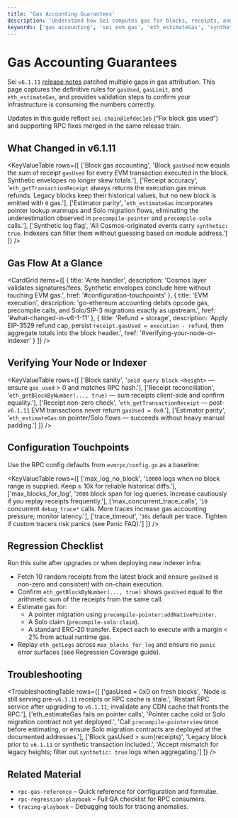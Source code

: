 ```yaml
---
title: 'Gas Accounting Guarantees'
description: 'Understand how Sei computes gas for blocks, receipts, and estimations after v6.1.11, including validation steps for developers and operators.'
keywords: ['gas accounting', 'sei evm gas', 'eth_estimateGas', 'synthetic transactions', 'gasUsed guarantees']
---
```



# Gas Accounting Guarantees

Sei `v6.1.11` [release notes](https://github.com/sei-protocol/sei-chain/releases/tag/v6.1.11) patched multiple gaps in gas attribution. This page captures the definitive rules for `gasUsed`, `gasLimit`, and `eth_estimateGas`, and provides validation steps to confirm your infrastructure is consuming the numbers correctly.

<Callout type="info">
  Updates in this guide reflect <code>sei-chain@1efdec1eb</code> (“Fix block gas used”) and supporting RPC fixes merged in the same release train.
</Callout>

## What Changed in v6.1.11

<KeyValueTable
  rows={[
    ['Block gas accounting', 'Block `gasUsed` now equals the sum of receipt `gasUsed` for every EVM transaction executed in the block. Synthetic envelopes no longer skew totals.'],
    ['Receipt accuracy', '`eth_getTransactionReceipt` always returns the execution gas minus refunds. Legacy blocks keep their historical values, but no new block is emitted with `0` gas.'],
    ['Estimator parity', '`eth_estimateGas` incorporates pointer lookup warmups and Solo migration flows, eliminating the underestimation observed in `precompile-pointer` and `precompile-solo` calls.'],
    ['Synthetic log flag', 'All Cosmos-originated events carry `synthetic: true`. Indexers can filter them without guessing based on module address.']
  ]}
/>

## Gas Flow At a Glance

<CardGrid
  items={[
    {
      title: 'Ante handler',
      description: 'Cosmos layer validates signatures/fees. Synthetic envelopes conclude here without touching EVM gas.',
      href: '#configuration-touchpoints'
    },
    {
      title: 'EVM execution',
      description: 'go-ethereum accounting debits opcode gas, precompile calls, and Solo/SIP-3 migrations exactly as upstream.',
      href: '#what-changed-in-v6-1-11'
    },
    {
      title: 'Refund + storage',
      description: 'Apply EIP-3529 refund cap, persist `receipt.gasUsed = execution - refund`, then aggregate totals into the block header.',
      href: '#verifying-your-node-or-indexer'
    }
  ]}
/>

## Verifying Your Node or Indexer

<KeyValueTable
  rows={[
    ['Block sanity', '`seid query block <height>` — ensure `gas_used` > 0 and matches RPC hash.'],
    ['Receipt reconciliation', '`eth_getBlockByNumber(..., true)` — sum receipts client-side and confirm equality.'],
    ['Receipt non-zero check', '`eth_getTransactionReceipt` — post-`v6.1.11` EVM transactions never return `gasUsed = 0x0`.'],
    ['Estimator parity', '`eth_estimateGas` on pointer/Solo flows — succeeds without heavy manual padding.']
  ]}
/>

## Configuration Touchpoints

Use the RPC config defaults from `evmrpc/config.go` as a baseline:

<KeyValueTable
  rows={[
    ['max_log_no_block', '`10000` logs when no block range is supplied. Keep ≥ 10k for reliable historical diffs.'],
    ['max_blocks_for_log', '`2000` block span for log queries. Increase cautiously if you replay receipts frequently.'],
    ['max_concurrent_trace_calls', '`10` concurrent `debug_trace*` calls. More traces increase gas accounting pressure; monitor latency.'],
    ['trace_timeout', '`30s` default per trace. Tighten if custom tracers risk panics (see Panic FAQ).']
  ]}
/>

## Regression Checklist

Run this suite after upgrades or when deploying new indexer infra:

- Fetch 10 random receipts from the latest block and ensure `gasUsed` is non-zero and consistent with on-chain execution.
- Confirm `eth_getBlockByNumber(..., true)` shows `gasUsed` equal to the arithmetic sum of the receipts from the same call.
- Estimate gas for:
  - A pointer migration using `precompile-pointer:addNativePointer`.
  - A Solo claim (`precompile-solo:claim`).
  - A standard ERC-20 transfer.
    Expect each to execute with a margin < 2% from actual runtime gas.
- Replay `eth_getLogs` across `max_blocks_for_log` and ensure no `panic` error surfaces (see Regression Coverage guide).

## Troubleshooting

<TroubleshootingTable
  rows={[
    ['gasUsed = 0x0 on fresh blocks', 'Node is still serving pre-`v6.1.11` receipts or RPC cache is stale.', 'Restart RPC service after upgrading to `v6.1.11`; invalidate any CDN cache that fronts the RPC.'],
    ['eth_estimateGas fails on pointer calls', 'Pointer cache cold or Solo migration contract not yet deployed.', 'Call `precompile-pointerview` once before estimating, or ensure Solo migration contracts are deployed at the documented addresses.'],
    ['Block gasUsed > sum(receipts)', 'Legacy block prior to `v6.1.11` or synthetic transaction included.', 'Accept mismatch for legacy heights; filter out `synthetic: true` logs when aggregating.']
  ]}
/>

## Related Material

- `rpc-gas-reference` – Quick reference for configuration and formulae.
- `rpc-regression-playbook` – Full QA checklist for RPC consumers.
- `tracing-playbook` – Debugging tools for tracing anomalies.
